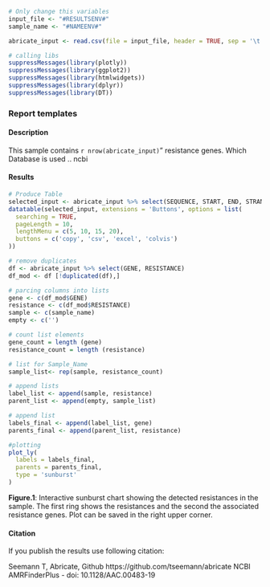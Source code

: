 <!-- Report template, please replace {TOOL}  -->

```r
# Only change this variables
input_file <- "#RESULTSENV#"
sample_name <- "#NAMEENV#"

abricate_input <- read.csv(file = input_file, header = TRUE, sep = '\t', check.names=FALSE)

# calling libs
suppressMessages(library(plotly))
suppressMessages(library(ggplot2))
suppressMessages(library(htmlwidgets))
suppressMessages(library(dplyr))
suppressMessages(library(DT))
```

### Report templates

#### Description

This sample contains `r nrow(abricate_input)`" resistance genes.
Which Database is used .. ncbi


#### Results
<!-- simple table, #RESULTSENV# will be replaced via nextflow process -->
```r
# Produce Table
selected_input <- abricate_input %>% select(SEQUENCE, START, END, STRAND, GENE, ACCESSION, PRODUCT, RESISTANCE)
datatable(selected_input, extensions = 'Buttons', options = list(
  searching = TRUE,
  pageLength = 10,
  lengthMenu = c(5, 10, 15, 20),
  buttons = c('copy', 'csv', 'excel', 'colvis')
))
```

```r



# remove duplicates
df <- abricate_input %>% select(GENE, RESISTANCE)
df_mod <- df [!duplicated(df),]

# parcing columns into lists
gene <- c(df_mod$GENE)
resistance <- c(df_mod$RESISTANCE)
sample <- c(sample_name)
empty <- c('')

# count list elements
gene_count = length (gene)
resistance_count = length (resistance)

# list for Sample_Name
sample_list<- rep(sample, resistance_count)

# append lists
label_list <- append(sample, resistance)
parent_list <- append(empty, sample_list)

# append list
labels_final <- append(label_list, gene)
parents_final <- append(parent_list, resistance)

#plotting
plot_ly(
  labels = labels_final,
  parents = parents_final,
  type = 'sunburst'
)

```
**Figure.1**: Interactive sunburst chart showing the detected resistances in the sample. The first ring shows the resistances and the second the associated resistance genes. Plot can be saved in the right upper corner.


#### Citation
If you publish the results use following citation:

Seemann T, Abricate, Github https://github.com/tseemann/abricate
NCBI AMRFinderPlus - doi: 10.1128/AAC.00483-19
